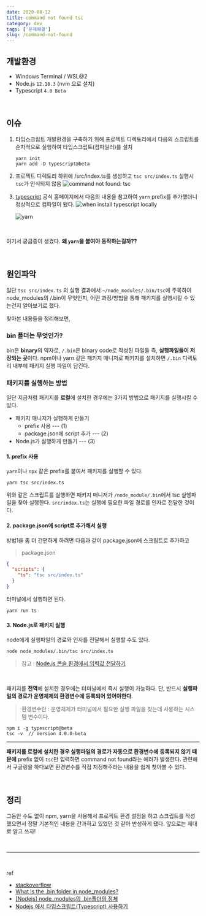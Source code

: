 ```yaml
---
date: 2020-08-12
title: command not found tsc
category: dev
tags: ['문제해결']
slug: /command-not-found
---
```


## 개발환경

- Windows Terminal / WSL@2
- Node.js `12.18.3` (nvm 으로 설치)
- Typescript `4.0 Beta`

<br />

## 이슈

1. 타입스크립트 개발환경을 구축하기 위해 프로젝트 디렉토리에서 다음의 스크립트를 순차적으로 실행하여 타입스크립트(컴파일러)를 설치

   ```
   yarn init
   yarn add -D typescript@beta
   ```

2. 프로젝트 디렉토리 하위에 /src/index.ts를 생성하고 `tsc src/index.ts` 실행시 `tsc`가 인식되지 않음
   ![command not found: tsc](https://i.postimg.cc/MGtPC0P6/2020-08-12-14-06-05.png)

3. [typescript](https://www.typescriptlang.org/download) 공식 홈페이지에서 다음의 내용을 참고하여 `yarn` prefix를 추가했더니 정상적으로 컴파일이 됐다.
   ![when install typescript locally](https://i.postimg.cc/5ykMfdst/image.png)

   ![yarn](https://i.postimg.cc/13YXz2Yb/image.png)

<br />

여기서 궁금증이 생겼다. **왜 `yarn`을 붙여야 동작하는걸까??**

<br />

## 원인파악

일단 `tsc src/index.ts` 의 실행 결과에서 `~/node_modules/.bin/tsc`에 주목하여 node_modules의 /.bin이 무엇인지, 어떤 과정/방법을 통해 패키지를 실행시킬 수 있는건지 알아보기로 했다.

찾아본 내용들을 정리해보면,

### bin 폴더는 무엇인가?

bin은 **binary**의 약자로, `/.bin`은 binary code로 작성된 파일들 즉, **실행파일들이 저장되는 곳**이다.
npm이나 yarn 같은 패키지 매니저로 패키지를 설치하면 `/.bin` 디렉토리 내부에 패키지 실행 파일이 담긴다.

### 패키지를 실행하는 방법

일단 지금처럼 패키지를 **로컬**에 설치한 경우에는 3가지 방법으로 패키지를 실행시킬 수 있다.

- 패키지 매니저가 실행하게 만들기
  - prefix 사용 --- (1)
  - package.json에 script 추가 --- (2)
- Node.js가 실행하게 만들기 --- (3)

#### 1. prefix 사용

`yarn`이나 `npx` 같은 prefix를 붙여서 패키지를 실행할 수 있다.

```
yarn tsc src/index.ts
```

위와 같은 스크립트를 실행하면 패키지 매니저가 `/node_module/.bin`에서 tsc 실행파일을 찾아 실행한다. `src/index.ts`는 실행에 필요한 파일 경로를 인자로 전달한 것이다.

#### 2. package.json에 script로 추가해서 실행

방법1을 좀 더 간편하게 하려면 다음과 같이 package.json에 스크립트로 추가하고

> package.json

```json
{
  "scripts": {
    "ts": "tsc src/index.ts"
  }
}
```

터미널에서 실행하면 된다.

```
yarn run ts
```

#### 3. Node.js로 패키지 실행

node에게 실행파일의 경로와 인자를 전달해서 실행할 수도 있다.

```
node node_modules/.bin/tsc src/index.ts
```

> 참고 : [Node.js 콘솔 환경에서 입력값 전달하기](https://github.com/reesekimm/TIL/blob/master/nodejs/opentutorials/nodejs_04.md#node-js---04-nodejs-%EC%BD%98%EC%86%94-%ED%99%98%EA%B2%BD%EC%97%90%EC%84%9C-%EC%9E%85%EB%A0%A5%EA%B0%92-%EC%A0%84%EB%8B%AC%ED%95%98%EA%B8%B0)

<br />

패키지를 **전역**에 설치한 경우에는 터미널에서 즉시 실행이 가능하다.
단, 반드시 **실행파일의 경로가 운영체제의 환경변수에 등록되어 있어야한다**.

> 환경변수란 : 운영체제가 터미널에서 필요한 실행 파일을 찾는데 사용하는 시스템 변수이다.

```
npm i -g typescript@beta
tsc -v  // Version 4.0.0-beta
```

---

**패키지를 로컬에 설치한 경우 실행파일의 경로가 자동으로 환경변수에 등록되지 않기 때문에**
prefix 없이 `tsc`만 입력하면 command not found라는 에러가 발생한다.
관련해서 구글링을 하다보면 환경변수를 직접 지정해주라는 내용을 쉽게 찾아볼 수 있다.

<br />

## 정리

그동안 수도 없이 npm, yarn을 사용해서 프로젝트 환경 설정을 하고 스크립트를 작성했으면서 정말 기본적인 내용을 간과하고 있었던 것 같아 반성하게 됐다.
앞으로는 제대로 알고 쓰자!

<br />

---

<br />

ref

- [stackoverflow](https://stackoverflow.com/a/50454232)
- [What is the .bin folder in node_modules?](https://www.quora.com/What-is-the-bin-folder-in-node_modules)
- [[Nodejs] node_modules의 .bin폴더의 정체](https://medium.com/@simsimjae/%ED%8C%A8%ED%82%A4%EC%A7%80-%EC%95%88%EC%97%90%EB%8A%94-bin%EC%9D%B4%EB%9D%BC%EA%B3%A0%ED%95%98%EB%8A%94-%EC%88%A8%EA%B9%80-%ED%8F%B4%EB%8D%94%EA%B0%80-%EC%A1%B4%EC%9E%AC%ED%95%9C%EB%8B%A4-%EC%9D%B4-%ED%8F%B4%EB%8D%94%EB%8A%94-%EB%AD%90%EB%95%8C%EB%A7%A4-%EC%9E%88%EB%8A%94%EA%B1%B4%EC%A7%80-%EA%B6%81%EA%B8%88%ED%95%B4%EC%84%9C-%EC%B0%BE%EC%95%84%EB%B3%B4%EC%95%98%EB%8B%A4-8257ddaa1a7e)
- [Nodejs 에서 타입스크립트(Typescript) 사용하기](http://cosmiclatte.co.kr/nodejs-%EC%97%90%EC%84%9C-%ED%83%80%EC%9E%85%EC%8A%A4%ED%81%AC%EB%A6%BD%ED%8A%B8typescript-%EC%82%AC%EC%9A%A9%ED%95%98%EA%B8%B0/)
